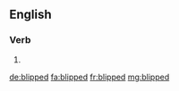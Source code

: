 ==English==

===Verb===
{{head|en|verb form}}

# {{en-past of|blip}}

[[de:blipped]]
[[fa:blipped]]
[[fr:blipped]]
[[mg:blipped]]
